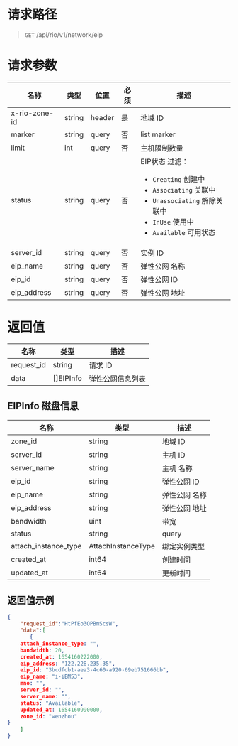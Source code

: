 <style>.topic-content-wrap .topic-detail table thead th { word-break: keep-all; }</style>


# 请求路径
> `GET` /api/rio/v1/network/eip

# 请求参数
名称 | 类型 | 位置 | 必须 | 描述 
----- | ----- | ----- | ----- | ----- 
x-rio-zone-id              | string | header | 是 | 地域 ID
marker                | string | query | 否 | list marker
limit                 | int    | query | 否 | 主机限制数量
status                | string | query | 否 | EIP状态 过滤： <ul><li>`Creating` 创建中 </li><li>`Associating` 关联中</li><li>`Unassociating` 解除关联中 </li><li>`InUse` 使用中 </li><li>`Available`  可用状态 </li></ul>
server_id            | string | query | 否 | 实例 ID
eip_name            | string | query | 否 | 弹性公网 名称
eip_id            | string | query | 否 | 弹性公网 ID
eip_address           | string | query | 否 | 弹性公网 地址

# 返回值

| 名称       | 类型       | 描述         |
| ---------- | ---------- | ------------ |
| request_id | string     | 请求 ID      |
| data       | []EIPInfo | 弹性公网信息列表 |

## EIPInfo 磁盘信息

| 名称               | 类型       | 描述                                                                                                                                                                                                                                                                                                                                                |
| ------------------ | ---------- | --------------------------------------------------------------------------------------------------------------------------------------------------------------------------------------------------------------------------------------------------------------------------------------------------------------------------------------------------- |
| zone_id            | string     | 地域 ID                                                                                                                                                                                                                                                                                                                                             |
| server_id            | string     | 主机 ID                                                                                                                                                                                                                                                                                                                                             |
| server_name          | string    | 主机 名称                                                                                                                                                                                                                                                                                                                                            |
| eip_id      | string     | 弹性公网 ID                                                                                                                                                                                                                                                                      |
| eip_name          | string     | 弹性公网 名称                                                                                                                                                                                                                                                                               |
| eip_address             | string     | 弹性公网 地址                                                                                                                                                                                                                                                                                                                                          |
| bandwidth               | uint    | 带宽                                                                                                                                                                                                                                                                                                                                            |
| status                | string | query | 否 | EIP状态 过滤： <ul><li>`Creating` 创建中 </li><li>`Associating` 关联中</li><li>`Unassociating` 解除关联中 </li><li>`InUse` 使用中 </li><li>`Available`  可用状态 </li></ul>|
| attach_instance_type             | AttachInstanceType | 绑定实例类型                                                                                                                                                                                                                                                                                                                                           |
| created_at           | int64     | 创建时间                                                                                                                                                                                                                                                                                                                                            |
| updated_at         | int64     | 更新时间                                                                                                                                                                                                                                                                                                                                            |


## 返回值示例

```json
{
    "request_id":"HtPfEo3OPBmScsW",
    "data":[
       {
	attach_instance_type: "",
	bandwidth: 20,
	created_at: 1654160222000,
	eip_address: "122.228.235.35",
	eip_id: "3bcdfdb1-aea3-4c60-a920-69eb751666bb",
	eip_name: "i-iBM53",
	mno: "",
	server_id: "",
	server_name: "",
	status: "Available",
	updated_at: 1654160990000,
	zone_id: "wenzhou"
}
    ]
}
```
